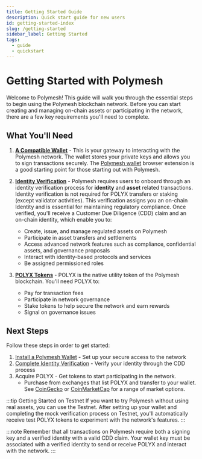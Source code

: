 ```yaml
---
title: Getting Started Guide
description: Quick start guide for new users
id: getting-started-index
slug: /getting-started
sidebar_label: Getting Started
tags:
  - guide
  - quickstart
---
```


# Getting Started with Polymesh

Welcome to Polymesh! This guide will walk you through the essential steps to begin using the Polymesh blockchain network. Before you can start creating and managing on-chain assets or participating in the network, there are a few key requirements you'll need to complete.

## What You'll Need

1. [**A Compatible Wallet**](/getting-started/keys) - This is your gateway to interacting with the Polymesh network. The wallet stores your private keys and allows you to sign transactions securely. The [Polymesh wallet](/getting-started/keys/polymesh-wallet) browser extension is a good starting point for those starting out with Polymesh.

2. [**Identity Verification**](/getting-started/onboarding) - Polymesh requires users to onboard through an identity verification process for **identity** and **asset** related transactions. Identity verification is not required for POLYX transfers or staking (except validator activities). This verification assigns you an on-chain Identity and is essential for maintaining regulatory compliance. Once verified, you'll receive a Customer Due Diligence (CDD) claim and an on-chain identity, which enable you to:

   - Create, issue, and manage regulated assets on Polymesh
   - Participate in asset transfers and settlements
   - Access advanced network features such as compliance, confidential assets, and governance proposals
   - Interact with identity-based protocols and services
   - Be assigned permissioned roles

3. [**POLYX Tokens**](/polyx) - POLYX is the native utility token of the Polymesh blockchain. You'll need POLYX to:
   - Pay for transaction fees
   - Participate in network governance
   - Stake tokens to help secure the network and earn rewards
   - Signal on governance issues

## Next Steps

Follow these steps in order to get started:

1. [Install a Polymesh Wallet](/getting-started/keys) - Set up your secure access to the network
2. [Complete Identity Verification](/getting-started/onboarding) - Verify your identity through the CDD process
3. Acquire POLYX - Get tokens to start participating in the network.
   - Purchase from exchanges that list POLYX and transfer to your wallet. See [CoinGecko](https://www.coingecko.com/en/coins/polymesh#markets) or [CoinMarketCap](https://coinmarketcap.com/currencies/polymesh/#Markets) for a range of market options.

:::tip Getting Started on Testnet
If you want to try Polymesh without using real assets, you can use the Testnet. After setting up your wallet and completing the mock verification process on Testnet, you'll automatically receive test POLYX tokens to experiment with the network's features.
:::

:::note
Remember that all transactions on Polymesh require both a signing key and a verified identity with a valid CDD claim. Your wallet key must be associated with a verified identity to send or receive POLYX and interact with the network.
:::
